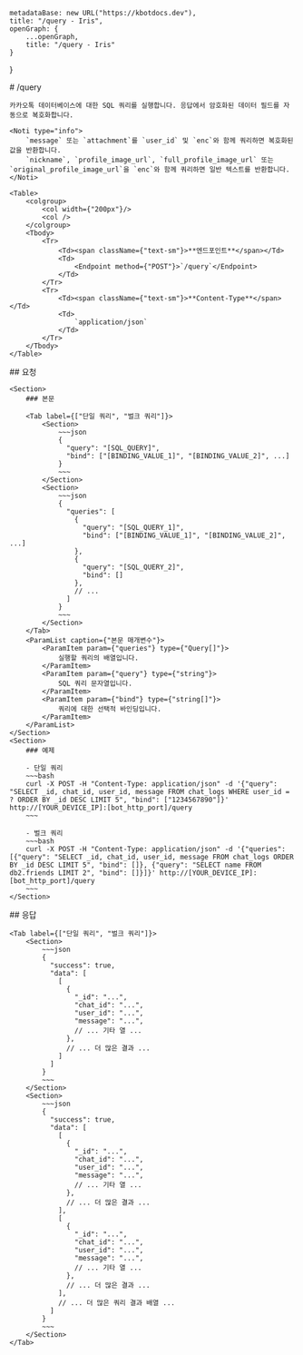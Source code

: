 
    metadataBase: new URL("https://kbotdocs.dev"),
    title: "/query - Iris",
    openGraph: {
        ...openGraph,
        title: "/query - Iris"
    }
}

<Section>
    # /query

    카카오톡 데이터베이스에 대한 SQL 쿼리를 실행합니다. 응답에서 암호화된 데이터 필드를 자동으로 복호화합니다.

    <Noti type="info">
        `message` 또는 `attachment`를 `user_id` 및 `enc`와 함께 쿼리하면 복호화된 값을 반환합니다.
        `nickname`, `profile_image_url`, `full_profile_image_url` 또는 `original_profile_image_url`을 `enc`와 함께 쿼리하면 일반 텍스트를 반환합니다.
    </Noti>

    <Table>
        <colgroup>
            <col width={"200px"}/>
            <col />
        </colgroup>
        <Tbody>
            <Tr>
                <Td><span className={"text-sm"}>**엔드포인트**</span></Td>
                <Td>
                    <Endpoint method={"POST"}>`/query`</Endpoint>
                </Td>
            </Tr>
            <Tr>
                <Td><span className={"text-sm"}>**Content-Type**</span></Td>
                <Td>
                    `application/json`
                </Td>
            </Tr>
        </Tbody>
    </Table>
</Section>
<Section>
    ## 요청

    <Section>
        ### 본문

        <Tab label={["단일 쿼리", "벌크 쿼리"]}>
            <Section>
                ~~~json
                {
                  "query": "[SQL_QUERY]",
                  "bind": ["[BINDING_VALUE_1]", "[BINDING_VALUE_2]", ...]
                }
                ~~~
            </Section>
            <Section>
                ~~~json
                {
                  "queries": [
                    {
                      "query": "[SQL_QUERY_1]",
                      "bind": ["[BINDING_VALUE_1]", "[BINDING_VALUE_2]", ...]
                    },
                    {
                      "query": "[SQL_QUERY_2]",
                      "bind": []
                    },
                    // ...
                  ]
                }
                ~~~
            </Section>
        </Tab>
        <ParamList caption={"본문 매개변수"}>
            <ParamItem param={"queries"} type={"Query[]"}>
                실행할 쿼리의 배열입니다.
            </ParamItem>
            <ParamItem param={"query"} type={"string"}>
                SQL 쿼리 문자열입니다.
            </ParamItem>
            <ParamItem param={"bind"} type={"string[]"}>
                쿼리에 대한 선택적 바인딩입니다.
            </ParamItem>
        </ParamList>
    </Section>
    <Section>
        ### 예제

        - 단일 쿼리
        ~~~bash
        curl -X POST -H "Content-Type: application/json" -d '{"query": "SELECT _id, chat_id, user_id, message FROM chat_logs WHERE user_id = ? ORDER BY _id DESC LIMIT 5", "bind": ["1234567890"]}' http://[YOUR_DEVICE_IP]:[bot_http_port]/query
        ~~~

        - 벌크 쿼리
        ~~~bash
        curl -X POST -H "Content-Type: application/json" -d '{"queries": [{"query": "SELECT _id, chat_id, user_id, message FROM chat_logs ORDER BY _id DESC LIMIT 5", "bind": []}, {"query": "SELECT name FROM db2.friends LIMIT 2", "bind": []}]}' http://[YOUR_DEVICE_IP]:[bot_http_port]/query
        ~~~
    </Section>
</Section>
<Section>
    ## 응답

    <Tab label={["단일 쿼리", "벌크 쿼리"]}>
        <Section>
            ~~~json
            {
              "success": true,
              "data": [
                [
                  {
                    "_id": "...",
                    "chat_id": "...",
                    "user_id": "...",
                    "message": "...",
                    // ... 기타 열 ...
                  },
                  // ... 더 많은 결과 ...
                ]
              ]
            }
            ~~~
        </Section>
        <Section>
            ~~~json
            {
              "success": true,
              "data": [
                [
                  {
                    "_id": "...",
                    "chat_id": "...",
                    "user_id": "...",
                    "message": "...",
                    // ... 기타 열 ...
                  },
                  // ... 더 많은 결과 ...
                ],
                [
                  {
                    "_id": "...",
                    "chat_id": "...",
                    "user_id": "...",
                    "message": "...",
                    // ... 기타 열 ...
                  },
                  // ... 더 많은 결과 ...
                ],
                // ... 더 많은 쿼리 결과 배열 ...
              ]
            }
            ~~~
        </Section>
    </Tab>
</Section>